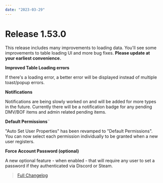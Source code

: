 ```yaml
---
date: "2023-03-29"
---
```


# Release 1.53.0

This release includes many improvements to loading data. You'll see some improvements to table loading UI and more bug fixes.
**Please update at your earliest convenience.**

**Improved Table Loading errors**

If there's a loading error, a better error will be displayed instead of multiple toast/popup errors.

**Notifications**

Notifications are being slowly worked on and will be added for more types in the future. Currently there will be a notification badge for any pending DMV/BOF items and admin related pending items.


**Default Permissions**¨

"Auto Set User Properties" has been revamped to "Default Permissions". You can now select each permission individually to be granted when a new user registers.

**Force Account Password (optional)**

A new optional feature - when enabled - that will require any user to set a password if they authenticated via Discord or Steam.

> [Full Changelog](https://github.com/SnailyCAD/snaily-cadv4/releases/tag/1.53.0)